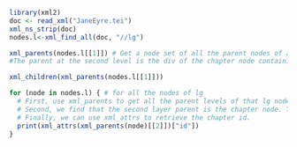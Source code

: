 ```r
library(xml2)
doc <- read_xml("JaneEyre.tei")
xml_ns_strip(doc)
nodes.l<-xml_find_all(doc, "//lg")

```

```r
xml_parents(nodes.l[[1]]) # Get a node set of all the parent nodes of a lg node.
#The parent at the second level is the div of the chapter node containing the lg node.
```
```r
xml_children(xml_parents(nodes.l[[1]]))
```

```r

for (node in nodes.l) { # for all the nodes of lg
  # First, use xml_parents to get all the parent levels of that lg node.
  # Second, we find that the second layer parent is the chapter node. Therefore use [[2]] to retrieve it.
  # Finally, we can use xml_attrs to retrieve the chapter id.
  print(xml_attrs(xml_parents(node)[[2]])["id"])
}
```
